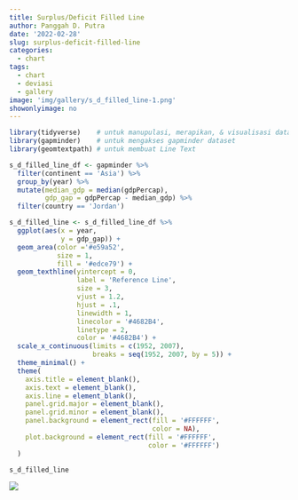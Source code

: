 ```yaml
---
title: Surplus/Deficit Filled Line
author: Panggah D. Putra
date: '2022-02-28'
slug: surplus-deficit-filled-line
categories:
  - chart
tags:
  - chart
  - deviasi
  - gallery
image: 'img/gallery/s_d_filled_line-1.png'
showonlyimage: no
---
```

<!--more-->

```r
library(tidyverse)    # untuk manupulasi, merapikan, & visualisasi data
library(gapminder)    # untuk mengakses gapminder dataset
library(geomtextpath) # untuk membuat Line Text
```

```r
s_d_filled_line_df <- gapminder %>%
  filter(continent == 'Asia') %>%
  group_by(year) %>%
  mutate(median_gdp = median(gdpPercap),
         gdp_gap = gdpPercap - median_gdp) %>%
  filter(country == 'Jordan')
```

```r
s_d_filled_line <- s_d_filled_line_df %>%
  ggplot(aes(x = year,
             y = gdp_gap)) +
  geom_area(color ='#e59a52',
            size = 1,
            fill = '#edce79') +
  geom_texthline(yintercept = 0,
                 label = 'Reference Line',
                 size = 3,
                 vjust = 1.2,
                 hjust = .1,
                 linewidth = 1,
                 linecolor = '#4682B4',
                 linetype = 2, 
                 color = '#4682B4') +
  scale_x_continuous(limits = c(1952, 2007),
                     breaks = seq(1952, 2007, by = 5)) +
  theme_minimal() +
  theme(
    axis.title = element_blank(),
    axis.text = element_blank(),
    axis.line = element_blank(),
    panel.grid.major = element_blank(),
    panel.grid.minor = element_blank(),
    panel.background = element_rect(fill = '#FFFFFF',
                                    color = NA),
    plot.background = element_rect(fill = '#FFFFFF',
                                   color = '#FFFFFF')
  )
```

```r
s_d_filled_line
```

![](images/s_d_filled_line-1.png)